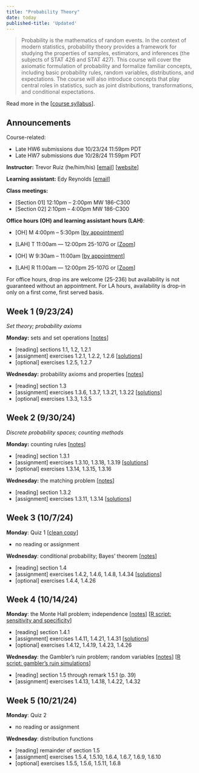 ```yaml
---
title: "Probability Theory"
date: today
published-title: 'Updated'
---
```


> Probability is the mathematics of random events. In the context of modern statistics, probability theory provides a framework for studying the properties of samples, estimators, and inferences (the subjects of STAT 426 and STAT 427). This course will cover the axiomatic formulation of probability and formalize familiar concepts, including basic probability rules, random variables, distributions, and expectations. The course will also introduce concepts that play central roles in statistics, such as joint distributions, transformations, and conditional expectations.

Read more in the \[[course syllabus](syllabus.qmd)\].

::: callout-note
## Announcements

Course-related:

-   Late HW6 submissions due 10/23/24 11:59pm PDT
-   Late HW7 submissions due 10/28/24 11:59pm PDT
:::

**Instructor:** Trevor Ruiz (he/him/his) \[[email](mailto:truiz01@calpoly.edu)\] \[[website](https://tdruiz.com)\]

**Learning assistant:** Edy Reynolds \[[email](mailto:ereyno11@calpoly.edu)\]

**Class meetings:**

-   \[Section 01\] 12:10pm -- 2:00pm MW 186-C300
-   \[Section 02\] 2:10pm -- 4:00pm MW 186-C300

**Office hours (OH) and learning assistant hours (LAH)**:

-   \[OH\] M 4:00pm -- 5:30pm \[[by appointment](https://calendly.com/tdruiz/office-hour)\]

-   \[LAH\] T 11:00am — 12:00pm 25-107G or \[[Zoom](https://calpoly.zoom.us/meeting/tZEqdOmurTotEtGX4FobA8L6G35OPN1365v_/ics?icsToken=98tyKuGtqTgqHNeUtxGCRpwMB4jCc-7ztn5aj7d6pEvDDCJyOi-gEbEXHYJRQYuG&meetingMasterEventId=ntLzXygXQRCCVBmRoXir1g)\]

-   \[OH\] W 9:30am -- 11:00am \[[by appointment](https://calendly.com/tdruiz/office-hour)\]

-   \[LAH\] R 11:00am — 12:00pm 25-107G or \[[Zoom](https://calpoly.zoom.us/meeting/tZEqdOmurTotEtGX4FobA8L6G35OPN1365v_/ics?icsToken=98tyKuGtqTgqHNeUtxGCRpwMB4jCc-7ztn5aj7d6pEvDDCJyOi-gEbEXHYJRQYuG&meetingMasterEventId=ntLzXygXQRCCVBmRoXir1g)\]

For office hours, drop ins are welcome (25-236) but availability is not guaranteed without an appointment. For LA hours, availability is drop-in only on a first come, first served basis.

## Week 1 (9/23/24)

*Set theory; probability axioms*

**Monday:** sets and set operations \[[notes](https://drive.google.com/file/d/1BV2lw1i99VfqqXDc2fmhT0eDnRD5400r/view?usp=share_link)\]

-   \[reading\] sections 1.1, 1.2, 1.2.1
-   \[assignment\] exercises 1.2.1, 1.2.2, 1.2.6 \[[solutions](https://drive.google.com/file/d/1-ZPl6lesXsMRxsEY3ZTxfzRCzZ37o_m7/view?usp=sharing)\]
-   \[optional\] exercises 1.2.5, 1.2.7

**Wednesday:** probability axioms and properties \[[notes](https://drive.google.com/file/d/1X8Te5ySowwIvOEcU_tUgJLIht3z0Aa0I/view?usp=sharing)\]

-   \[reading\] section 1.3
-   \[assignment\] exercises 1.3.6, 1.3.7, 1.3.21, 1.3.22 \[[solutions](https://drive.google.com/file/d/1O2E5hTYmW5gNhJHHqBR78RyCVV7VZkfV/view?usp=sharing)\]
-   \[optional\] exercises 1.3.3, 1.3.5

## Week 2 (9/30/24)

*Discrete probability spaces; counting methods*

**Monday:** counting rules \[[notes](https://drive.google.com/file/d/1kIzbfexKgpRP_uyct13dUr6Xg6xcBRw8/view?usp=sharing)\]

-   \[reading\] section 1.3.1
-   \[assignment\] exercises 1.3.10, 1.3.18, 1.3.19 \[[solutions](https://drive.google.com/file/d/1d-gqfTKikT5_r-JTWNhB6B5crX8WW58_/view?usp=sharing)\]
-   \[optional\] exercises 1.3.14, 1.3.15, 1.3.16

**Wednesday:** the matching problem \[[notes](https://drive.google.com/file/d/1VUalbMiHu-fq1rjcNAwEJvayiGnbVd1l/view?usp=sharing)\]

-   \[reading\] section 1.3.2
-   \[assignment\] exercises 1.3.11, 1.3.14 \[[solutions](https://drive.google.com/file/d/1gZ20TQviytRJrgCJnw3jMF8nkNqoNfzI/view?usp=sharing)\]

## Week 3 (10/7/24)

**Monday**: Quiz 1 \[[clean copy](https://drive.google.com/file/d/1--roA76UoTb5g2Ae2JuyA5g3BLHbXu7M/view?usp=sharing)\]

-   no reading or assignment

**Wednesday**: conditional probability; Bayes' theorem \[[notes](https://drive.google.com/file/d/1-NCNPAIqxe6kRS3EAtfMo6LDNF0CXpjg/view?usp=sharing)\]

-   \[reading\] section 1.4
-   \[assignment\] exercises 1.4.2, 1.4.6, 1.4.8, 1.4.34 \[[solutions](https://drive.google.com/file/d/1PvfRxSJGDcgD0ugtiMkqnVWjvYMeahVF/view?usp=sharing)\]
-   \[optional\] exercises 1.4.4, 1.4.26

## Week 4 (10/14/24)

**Monday**: the Monte Hall problem; independence \[[notes](https://drive.google.com/file/d/1j8qctwElyDWb6mdj-9qwdXs2fyra3ATA/view?usp=sharing)\] \[[R script: sensitivity and specificity](scripts/sensitivity-specificity.R)\]

-   \[reading\] section 1.4.1
-   \[assignment\] exercises 1.4.11, 1.4.21, 1.4.31 \[[solutions](https://drive.google.com/file/d/1ArJ2XXokJmRTkFWoTecuiF_GXLBsMBbg/view?usp=sharing)\]
-   \[optional\] exercises 1.4.12, 1.4.19, 1.4.23, 1.4.26

**Wednesday**: the Gambler's ruin problem; random variables \[[notes](https://drive.google.com/file/d/1XQnzzrvpu7xgOBOIwa09z9dcR6tf8Dnv/view?usp=sharing)\] \[[R script: gambler's ruin simulations](scripts/gamblers-ruin.R)\]

-   \[reading\] section 1.5 through remark 1.5.1 (p. 39)
-   \[assignment\] exercises 1.4.13, 1.4.18, 1.4.22, 1.4.32

## Week 5 (10/21/24)

**Monday**: Quiz 2

-   no reading or assignment

**Wednesday**: distribution functions

-   \[reading\] remainder of section 1.5
-   \[assignment\] exercises 1.5.4, 1.5.10, 1.6.4, 1.6.7, 1.6.9, 1.6.10
-   \[optional\] exercises 1.5.5, 1.5.6, 1.5.11, 1.6.8
